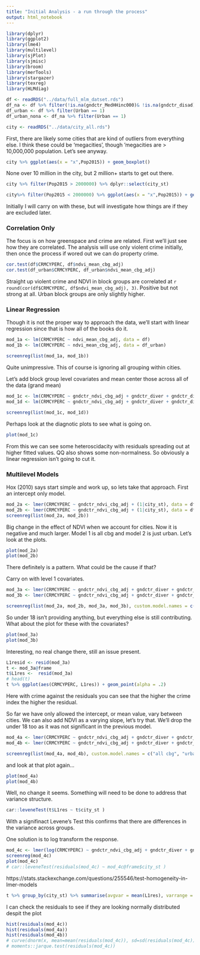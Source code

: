 ```yaml
---
title: "Initial Analysis - a run through the process"
output: html_notebook
---
```


```r
library(dplyr)
library(ggplot2)
library(lme4)
library(multilevel)
library(sjPlot)
library(sjmisc)
library(broom)
library(merTools)
library(stargazer)
library(texreg)
library(HLMdiag)

df <- readRDS("../data/full_mlm_datset.rds")
df_na <- df %>% filter(!is.na(gndctr_MedHHinc000)& !is.na(gndctr_disad))
df_urban <- df %>% filter(Urban == 1)
df_urban_nona <- df_na %>% filter(Urban == 1)

city <- readRDS("../data/city_all.rds")
```
First, there are likely some cities that are kind of outliers from everything else. I think these could be 'megacities', though 'megacities are > 10,000,000 population. Let's see anyway.
```r
city %>% ggplot(aes(x = "x",Pop2015)) + geom_boxplot()
```
None over 10 million in the city, but 2 million+ starts to get out there.
```r
city %>% filter(Pop2015 > 2000000) %>% dplyr::select(city_st)

city%>% filter(Pop2015 < 2000000) %>% ggplot(aes(x = "x",Pop2015)) + geom_boxplot()
```
Initially I will carry on with these, but will investigate how things are if they are excluded later.

### Correlation Only

The focus is on how greenspace and crime are related. First we'll just see how they are correlated. The analysis will use only violent crime initially, then once the process if wored out we can do property crime.
```r
cor.test(df$CRMCYPERC, df$ndvi_mean_cbg_adj)
cor.test(df_urban$CRMCYPERC, df_urban$ndvi_mean_cbg_adj)
```
Straight up violent crime and NDVI in block groups are correlated at `r round(cor(df$CRMCYPERC, df$ndvi_mean_cbg_adj), 3)`. Positive but not strong at all. Urban block groups are only slightly higher.

### Linear Regression

Though it is not the proper way to approach the data, we'll start with linear regression since that is how all of the books do it.

```r
mod_1a <- lm(CRMCYPERC ~ ndvi_mean_cbg_adj, data = df)
mod_1b <- lm(CRMCYPERC ~ ndvi_mean_cbg_adj, data = df_urban)

screenreg(list(mod_1a, mod_1b))
```
Quite unimpressive. This of course is ignoring all grouping within cities. 

Let's add block group level covariates and mean center those across all of the data (grand mean)

```r
mod_1c <- lm(CRMCYPERC ~ gndctr_ndvi_cbg_adj + gndctr_diver + gndctr_disad + gndctr_MedHHinc000 + gndctr_logpopden + gndctr_U18, data = df)
mod_1d <- lm(CRMCYPERC ~ gndctr_ndvi_cbg_adj + gndctr_diver + gndctr_disad + gndctr_MedHHinc000 + gndctr_logpopden + gndctr_U18, data = df_urban)

screenreg(list(mod_1c, mod_1d))
```
Perhaps look at the diagnotic plots to see what is going on.
```r
plot(mod_1c)
```
From this we can see some heteroscidacity with residuals spreading out at higher fitted values. QQ also shows some non-normalness. So obviously a linear regression isn't going to cut it.

### Multilevel Models

Hox (2010) says start simple and work up, so lets take that approach. First an intercept only model.
```r
mod_2a <- lmer(CRMCYPERC ~ gndctr_ndvi_cbg_adj + (1|city_st), data = df)
mod_2b <- lmer(CRMCYPERC ~ gndctr_ndvi_cbg_adj + (1|city_st), data = df_urban)
screenreg(list(mod_2a, mod_2b))
```
Big change in the effect of NDVI when we account for cities. Now it is negative and much larger. Model 1 is all cbg and model 2 is just urban. Let's look at the plots.
```r
plot(mod_2a)
plot(mod_2b)
```
There definitely is a pattern. What could be the cause if that?

Carry on with level 1 covariates.
```r
mod_3a <- lmer(CRMCYPERC ~ gndctr_ndvi_cbg_adj + gndctr_diver + gndctr_disad + gndctr_MedHHinc000 + gndctr_logpopden + gndctr_U18 + (1|city_st), data = df)
mod_3b <- lmer(CRMCYPERC ~ gndctr_ndvi_cbg_adj + gndctr_diver + gndctr_disad + gndctr_MedHHinc000 + gndctr_logpopden + gndctr_U18 + (1|city_st), data = df_urban)

screenreg(list(mod_2a, mod_2b, mod_3a, mod_3b), custom.model.names = c("all cbg", "urban", "all cbg", "urban"))
```
So under 18 isn't providing anything, but everything else is still contributing.  
What about the plot for these with the covariates?
```r
plot(mod_3a)
plot(mod_3b)
```
Interesting, no real change there, still an issue present.
```r
L1resid <- resid(mod_3a)
t <- mod_3a@frame
t$L1res <-  resid(mod_3a)
# head(t)
t %>% ggplot(aes(CRMCYPERC, L1res)) + geom_point(alpha = .2)
```
Here with crime against the residuals you can see that the higher the crime index the higher the residual.

So far we have only allowed the intercept, or mean value, vary between cities. We can also add NDVI as a varying slope, let's try that. We'll drop the under 18 too as it was not significant in the previous model.
```r
mod_4a <- lmer(CRMCYPERC ~ gndctr_ndvi_cbg_adj + gndctr_diver + gndctr_disad + gndctr_MedHHinc000 + gndctr_logpopden+ (gndctr_ndvi_cbg_adj|city_st), data = df)
mod_4b <- lmer(CRMCYPERC ~ gndctr_ndvi_cbg_adj + gndctr_diver + gndctr_disad + gndctr_MedHHinc000 + gndctr_logpopden + (gndctr_ndvi_cbg_adj|city_st), data = df_urban)

screenreg(list(mod_4a, mod_4b), custom.model.names = c("all cbg", "urban"))
```
and look at that plot again...
```r
plot(mod_4a)
plot(mod_4b)
```
Well, no change it seems. Something will need to be done to address that variance structure.

```r
car::leveneTest(t$L1res ~ t$city_st )
```
With a signifinact Levene's Test this confirms that there are differences in the variance across groups.

One solution is to log transform the response.
```r
mod_4c <- lmer(log(CRMCYPERC) ~ gndctr_ndvi_cbg_adj + gndctr_diver + gndctr_disad + gndctr_MedHHinc000 + gndctr_logpopden+ (gndctr_ndvi_cbg_adj|city_st), data = df)
screenreg(mod_4c)
plot(mod_4c)
# car::leveneTest(residuals(mod_4c) ~ mod_4c@frame$city_st )
```

https://stats.stackexchange.com/questions/255546/test-homogeneity-in-lmer-models

```r
t %>% group_by(city_st) %>% summarise(avgvar = mean(L1res), varrange = max(L1res)-min(L1res)) %>% arrange(desc(avgvar))
```

I can check the residuals to see if they are looking normally distributed despit the plot
```r
hist(residuals(mod_4c))
hist(residuals(mod_4a))
hist(residuals(mod_4b))
# curve(dnorm(x, mean=mean(residuals(mod_4c)), sd=sd(residuals(mod_4c))), add=TRUE)
# moments::jarque.test(residuals(mod_4c))
```

